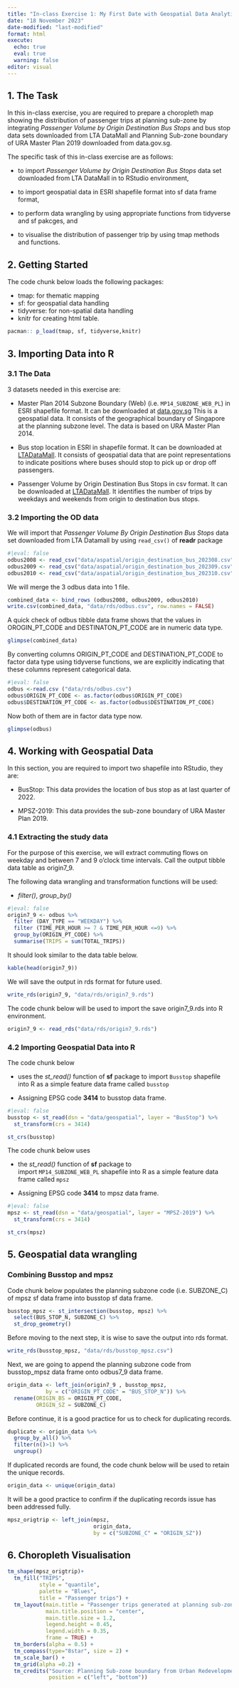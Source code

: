 ```yaml
---
title: "In-class Exercise 1: My First Date with Geospatial Data Analytics"
date: "18 November 2023"
date-modified: "last-modified"
format: html
execute:
  echo: true
  eval: true
  warning: false
editor: visual
---
```


## **1. The Task**

In this in-class exercise, you are required to prepare a choropleth map showing the distribution of passenger trips at planning sub-zone by integrating *Passenger Volume by Origin Destination Bus Stops* and bus stop data sets downloaded from LTA DataMall and Planning Sub-zone boundary of URA Master Plan 2019 downloaded from data.gov.sg.

The specific task of this in-class exercise are as follows:

-   to import *Passenger Volume by Origin Destination Bus Stops* data set downloaded from LTA DataMall in to RStudio environment,

-   to import geospatial data in ESRI shapefile format into sf data frame format,

-   to perform data wrangling by using appropriate functions from tidyverse and sf pakcges, and

-   to visualise the distribution of passenger trip by using tmap methods and functions.

## 2. Getting Started

The code chunk below loads the following packages:

-   tmap: for thematic mapping
-   sf: for geospatial data handling
-   tidyverse: for non-spatial data handling
-   knitr for creating html table.

```r
pacman:: p_load(tmap, sf, tidyverse,knitr)
```

## **3. Importing Data into R**

### **3.1 The Data**

3 datasets needed in this exercise are:

-   Master Plan 2014 Subzone Boundary (Web) (i.e. `MP14_SUBZONE_WEB_PL`) in ESRI shapefile format. It can be downloaded at [data.gov.sg](https://data.gov.sg/) This is a geospatial data. It consists of the geographical boundary of Singapore at the planning subzone level. The data is based on URA Master Plan 2014.

-   Bus stop location in ESRI in shapefile format. It can be downloaded at [LTADataMall](https://www.mytransport.sg/content/mytransport/home/dataMall.html). It consists of geospatial data that are point representations to indicate positions where buses should stop to pick up or drop off passengers.

-   Passenger Volume by Origin Destination Bus Stops in csv format. It can be downloaded at [LTADataMall](https://www.mytransport.sg/content/mytransport/home/dataMall.html). It identifies the number of trips by weekdays and weekends from origin to destination bus stops.

### **3.2 Importing the OD data**

We will import that *Passenger Volume By Origin Destination Bus Stops* data set downloaded from LTA Datamall by using `read_csv()` of **readr** package

```r
#|eval: false
odbus2008 <- read_csv("data/aspatial/origin_destination_bus_202308.csv")
odbus2009 <- read_csv("data/aspatial/origin_destination_bus_202309.csv")
odbus2010 <- read_csv("data/aspatial/origin_destination_bus_202310.csv")
```

We will merge the 3 odbus data into 1 file.

```r
combined_data <- bind_rows (odbus2008, odbus2009, odbus2010)
write.csv(combined_data, "data/rds/odbus.csv", row.names = FALSE)
```

A quick check of odbus tibble data frame shows that the values in OROGIN_PT_CODE and DESTINATON_PT_CODE are in numeric data type.

```r
glimpse(combined_data)
```

By converting columns ORIGIN_PT_CODE and DESTINATION_PT_CODE to factor data type using tidyverse functions, we are explicitly indicating that these columns represent categorical data.

```r
#|eval: false
odbus <-read.csv ("data/rds/odbus.csv")
odbus$ORIGIN_PT_CODE <- as.factor(odbus$ORIGIN_PT_CODE)
odbus$DESTINATION_PT_CODE <- as.factor(odbus$DESTINATION_PT_CODE)

```

Now both of them are in factor data type now.

```r
glimpse(odbus)
```

## **4. Working with Geospatial Data**

In this section, you are required to import two shapefile into RStudio, they are:

-   BusStop: This data provides the location of bus stop as at last quarter of 2022.

-   MPSZ-2019: This data provides the sub-zone boundary of URA Master Plan 2019.

### **4.1 Extracting the study data**

For the purpose of this exercise, we will extract commuting flows on weekday and between 7 and 9 o'clock time intervals. Call the output tibble data table as origin7_9.

The following data wrangling and transformation functions will be used:

-   *filter()*, *group_by()*

```r
#|eval: false
origin7_9 <- odbus %>%
  filter (DAY_TYPE == "WEEKDAY") %>%
  filter (TIME_PER_HOUR >= 7 & TIME_PER_HOUR <=9) %>%
  group_by(ORIGIN_PT_CODE) %>%
  summarise(TRIPS = sum(TOTAL_TRIPS))
```

It should look similar to the data table below.

```r
kable(head(origin7_9))
```

We will save the output in rds format for future used.

```r
write_rds(origin7_9, "data/rds/origin7_9.rds")
```

The code chunk below will be used to import the save origin7_9.rds into R environment.

```r
origin7_9 <- read_rds("data/rds/origin7_9.rds")
```

### **4.2 Importing Geospatial Data into R**

The code chunk below

-   uses the *st_read()* function of **sf** package to import `Busstop` shapefile into R as a simple feature data frame called `busstop`

-   Assigning EPSG code **3414** to busstop data frame.

```r
#|eval: false
busstop <- st_read(dsn = "data/geospatial", layer = "BusStop") %>%
  st_transform(crs = 3414)

st_crs(busstop)
```

The code chunk below uses

-   the *st_read()* function of **sf** package to import `MP14_SUBZONE_WEB_PL` shapefile into R as a simple feature data frame called `mpsz`

-   Assigning EPSG code **3414** to mpsz data frame.

```r
#|eval: false
mpsz <- st_read(dsn = "data/geospatial", layer = "MPSZ-2019") %>%
  st_transform(crs = 3414)

st_crs(mpsz)
```

## **5. Geospatial data wrangling**

### **Combining Busstop and mpsz**

Code chunk below populates the planning subzone code (i.e. SUBZONE_C) of mpsz sf data frame into busstop sf data frame.

```r
busstop_mpsz <- st_intersection(busstop, mpsz) %>%
  select(BUS_STOP_N, SUBZONE_C) %>%
  st_drop_geometry()
```

Before moving to the next step, it is wise to save the output into rds format.

```r
write_rds(busstop_mpsz, "data/rds/busstop_mpsz.csv")  
```

Next, we are going to append the planning subzone code from busstop_mpsz data frame onto odbus7_9 data frame.

```r
origin_data <- left_join(origin7_9 , busstop_mpsz,
            by = c("ORIGIN_PT_CODE" = "BUS_STOP_N")) %>%
  rename(ORIGIN_BS = ORIGIN_PT_CODE,
         ORIGIN_SZ = SUBZONE_C)
```

Before continue, it is a good practice for us to check for duplicating records.

```r
duplicate <- origin_data %>%
  group_by_all() %>%
  filter(n()>1) %>%
  ungroup()
```

If duplicated records are found, the code chunk below will be used to retain the unique records.

```r
origin_data <- unique(origin_data)
```

It will be a good practice to confirm if the duplicating records issue has been addressed fully.

```r
mpsz_origtrip <- left_join(mpsz, 
                           origin_data,
                           by = c("SUBZONE_C" = "ORIGIN_SZ"))
```

## **6. Choropleth Visualisation**

```r
tm_shape(mpsz_origtrip)+
  tm_fill("TRIPS", 
          style = "quantile", 
          palette = "Blues",
          title = "Passenger trips") +
  tm_layout(main.title = "Passenger trips generated at planning sub-zone level",
            main.title.position = "center",
            main.title.size = 1.2,
            legend.height = 0.45, 
            legend.width = 0.35,
            frame = TRUE) +
  tm_borders(alpha = 0.5) +
  tm_compass(type="8star", size = 2) +
  tm_scale_bar() +
  tm_grid(alpha =0.2) +
  tm_credits("Source: Planning Sub-zone boundary from Urban Redevelopment Authorithy (URA)\n and Population data from Department of Statistics DOS", 
             position = c("left", "bottom"))

```
